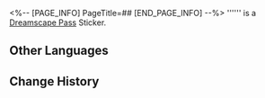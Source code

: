 <%-- [PAGE_INFO]
PageTitle=##
[END_PAGE_INFO] --%>
{{Stub|Location information}}
{{Item Infobox
|id          = 223407
|image       = Dreamscape Pass Sticker .png
|type        = Dreamscape Pass Sticker
|invCategory = 
|rarity      = 4
|effect      = Digital stickers that can be used to decorate the pages of the Dreamtour Handbook. They come in many different styles.
|description = 
}}
'''''' is a [[Dreamscape Pass]] Sticker.

==Other Languages==
{{Other Languages
|en   = 
|zhs  = test_图片贴纸12
|zht  = 
|ja   = 
|ko   = 
|es   = 
|fr   = 
|ru   = 
|th   = 
|vi   = 
|de   = 
|id   = 
|pt   = 
}}

==Change History==
{{Change History|2.0}}